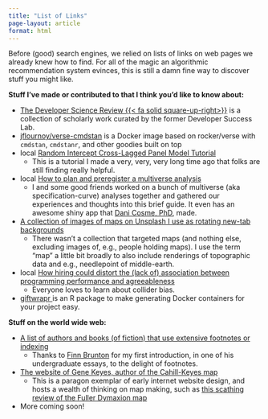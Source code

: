 ```yaml
---
title: "List of Links"
page-layout: article
format: html
---
```


Before (good) search engines, we relied on lists of links on web pages we already knew how to find. For all of the magic an algorithmic recommendation system evinces, this is still a damn fine way to discover stuff you might like.

**Stuff I've made or contributed to that I think you'd like to know about:**

- [The Developer Science Review {{< fa solid square-up-right>}}](https://dsl.pubpub.org){target=new} is a collection of scholarly work curated by the former Developer Success Lab.
- [jflournoy/verse-cmdstan](https://hub.docker.com/r/jflournoy/verse-cmdstan) is a Docker image based on rocker/verse with `cmdstan`, `cmdstanr`, and other goodies built on top [<i class="fa-brands fa-github"></i>](https://github.com/jflournoy/verse-cmdstan/blob/main/Dockerfile)
- [local]{.badge-vapor .small} [Random Intercept Cross-Lagged Panel Model Tutorial](./riclpm-lavaan-demo.html)
  - This is a tutorial I made a very, very, very long time ago that folks are still finding really helpful.
- [local]{.badge-vapor .small} [How to plan and preregister a multiverse analysis](./multiverse-preregistration/)
  - I and some good friends worked on a bunch of multiverse (aka specification-curve) analyses together and gathered our experiences and thoughts into this brief guide. It even has an awesome shiny app that [Dani Cosme, PhD](https://dcosme.github.io/), made.
- [A collection of images of maps on Unsplash I use as rotating new-tab backgrounds](https://unsplash.com/collections/-QxzbVy07E4/maps-of-interest)
  - There wasn't a collection that targeted maps (and nothing else, excluding images of, e.g., people holding maps). I use the term "map" a little bit broadly to also include renderings of topographic data and e.g., needlepoint of middle-earth.
- [local]{.badge-vapor .small} [How hiring could distort the (lack of) association between programming performance and agreeableness](https://johnflournoy.science/hiring-collider/)
  - Everyone loves to learn about collider bias.
- [giftwrapr <i class="fa-brands fa-github"></i>](https://github.com/jflournoy/giftwrapr) is an R package to make generating Docker containers for your project easy. 

**Stuff on the world wide web:**

- [A list of authors and books (of fiction) that use extensive footnotes or indexing](https://www.miskatonic.org/footnotes.html)
  - Thanks to [Finn Brunton](https://sts.ucdavis.edu/people/finn-brunton) for my first introduction, in one of his undergraduate essays, to the delight of footnotes.
- [The website of Gene Keyes, author of the Cahill-Keyes map](https://www.genekeyes.com/index.html)
  - This is a paragon exemplar of early internet website design, and hosts a wealth of thinking on map making, such as [this scathing review of the Fuller Dymaxion map](https://genekeyes.com/FULLER/BF-1-intro.html)
- More coming soon!
